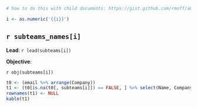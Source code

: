 ```r
# how to do this with child documents: https://gist.github.com/rmoff/a043676a2f084b81a434

i <- as.numeric('{{i}}')
```

## `r subteams_names[i]`

**Lead**: `r lead(subteams[i])`

**Objective**: 

`r obj(subteams[i])`

```r
t0 <- (email %>% arrange(Company))
t1 <- (t0[is.na(t0[, subteams[i]]) == FALSE, ] %>% select(Name, Company, Type))
rownames(t1) <- NULL
kable(t1) 
```


